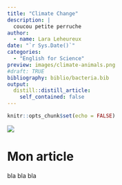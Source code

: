 ```yaml
---
title: "Climate Change"
description: |
  coucou petite perruche
author:
  - name: Lara Leheureux
date: "`r Sys.Date()`"
categories:
  - "English for Science"
preview: images/climate-animals.png
#draft: TRUE
bibliography: biblio/bacteria.bib
output:
  distill::distill_article:
    self_contained: false
---
```


```r
knitr::opts_chunk$set(echo = FALSE)
```


![](images/climate-animals.png)

# Mon article
bla bla bla
